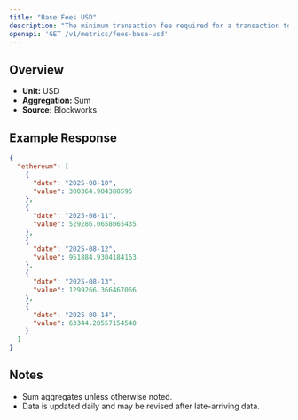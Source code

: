 ```yaml
---
title: "Base Fees USD"
description: "The minimum transaction fee required for a transaction to be included in a block"
openapi: 'GET /v1/metrics/fees-base-usd'
---
```


## Overview

- **Unit:** USD
- **Aggregation:** Sum
- **Source:** Blockworks



## Example Response

```json
{
  "ethereum": [
    {
      "date": "2025-08-10",
      "value": 300364.904388596
    },
    {
      "date": "2025-08-11",
      "value": 529286.0658065435
    },
    {
      "date": "2025-08-12",
      "value": 951884.9304184163
    },
    {
      "date": "2025-08-13",
      "value": 1299266.366467066
    },
    {
      "date": "2025-08-14",
      "value": 63344.28557154548
    }
  ]
}
```

## Notes
- Sum aggregates unless otherwise noted.
- Data is updated daily and may be revised after late-arriving data.
